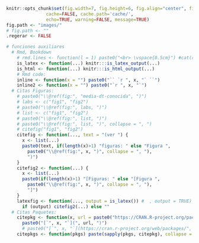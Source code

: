 ```r
knitr::opts_chunk$set(fig.width=7, fig.height=6, fig.align="center", fig.pos="!htb", out.width = "70%",
               cache=FALSE, cache.path='cache/',
               echo=TRUE, warning=FALSE, message=TRUE)
fig.path <- "images/"
# fig.path <- ""
.regerar <- FALSE

# funciones auxiliares
  # Rmd, Bookdown
    # rmd.lines <- function(l = 1) paste0("<br> \vspace{0.5cm}") #cat(rep("<br>", l)) # 0.5*l
    is_latex <- function(...) knitr:::is_latex_output(...)
    is_html <- function(...) knitr:::is_html_output(...)
    # Rmd code:
    inline <- function(x = "") paste0("`` `r ", x, "` ``")
    inline2 <- function(x = "") paste0("`r ", x, "`")
  # Citas Figuras:
    # paste0("\\@ref(fig:", "media-dt-conocida", ")")   
    # labs <- c("fig1", "fig2")
    # paste0("\\@ref(fig:", labs, ")")  
    # list <- c("fig1", "fig2")
    # paste0("\\@ref(fig:", list, ")")   
    # paste0("\\@ref(fig:", list, ")", collapse = ", ")   
    # citefig("fig1", "fig2")
    citefig <- function(..., text = "(ver ") {
      x <- list(...)
      paste0(text, if(length(x)>1) "figuras: " else "Figura ", 
        paste0("\\@ref(fig:", x, ")", collapse = ", "),
        ")")
    }  
    citefig2 <- function(...) {
      x <- list(...)
      paste0(if(length(x)>1) "[Figuras: " else "[Figura ", 
        paste0("\\@ref(fig:", x, ")", collapse = ", "),
        "]")
    }  
    latexfig <- function(..., output = is_latex()) #  , output = TRUE) 
      if (output) citefig2(...) else ""
  # Citas Paquetes:
    citepkg <- function(x, url = paste0("https://CRAN.R-project.org/package=", x))
      paste0("[`", x, "`](", url, ")")
      # paste0("[`", x, "`](https://cran.r-project.org/web/packages/", x, "/index.html)")
    citepkgs <- function(pkgs) paste(sapply(pkgs, citepkg), collapse = ",")
```
